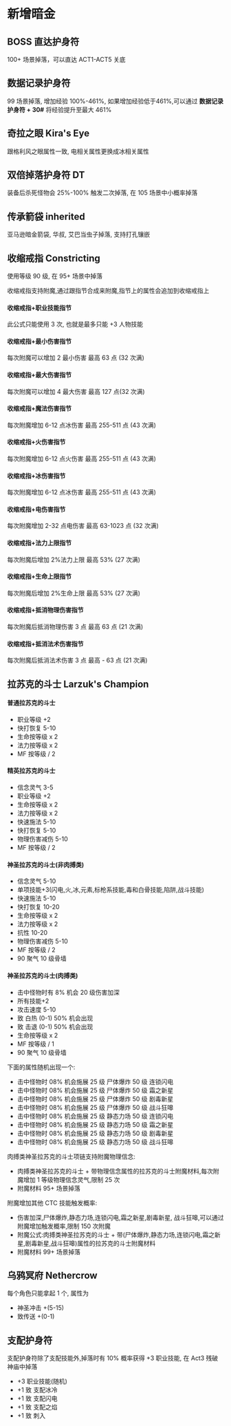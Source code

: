 
# 新增暗金

## BOSS 直达护身符

100+ 场景掉落，可以直达 ACT1-ACT5 关底

<ItemBossDirectSc />

## 数据记录护身符

99 场景掉落, 增加经验 100%-461%, 如果增加经验低于461%,可以通过 **数据记录护身符 + 30#** 将经验提升至最大 461%

<ItemDataRecordSc />

## 奇拉之眼 Kira's Eye

跟格利风之眼属性一致, 电相关属性更换成冰相关属性

<ItemKiraEye />

## 双倍掉落护身符 DT

装备后杀死怪物会 25%-100% 触发二次掉落, 在 105 场景中小概率掉落

<ItemDT />

## 传承箭袋 inherited

亚马逊暗金箭袋, 华叔, 艾巴当虫子掉落, 支持打孔镶嵌

<ItemInherited />

## 收缩戒指 Constricting

使用等级 90 级, 在 95+ 场景中掉落

<ItemConstricting />

收缩戒指支持附魔,通过跟指节合成来附魔,指节上的属性会追加到收缩戒指上

#### 收缩戒指+职业技能指节

此公式只能使用 3 次, 也就是最多只能 +3 人物技能

#### 收缩戒指+最小伤害指节

每次附魔可以增加 2 最小伤害 最高 63 点 (32 次满)

#### 收缩戒指+最大伤害指节

每次附魔可以增加 4 最大伤害 最高 127 点(32 次满)

#### 收缩戒指+魔法伤害指节

每次附魔增加 6-12 点冰伤害 最高 255-511 点 (43 次满)

#### 收缩戒指+火伤害指节

每次附魔增加 6-12 点火伤害 最高 255-511 点 (43 次满)

#### 收缩戒指+冰伤害指节

每次附魔增加 6-12 点冰伤害 最高 255-511 点 (43 次满)

#### 收缩戒指+电伤害指节

每次附魔增加 2-32 点电伤害 最高 63-1023 点 (32 次满)

#### 收缩戒指+法力上限指节

每次附魔后增加 2%法力上限 最高 53% (27 次满)

#### 收缩戒指+生命上限指节

每次附魔后增加 2%生命上限 最高 53% (27 次满)

#### 收缩戒指+抵消物理伤害指节

每次附魔后抵消物理伤害 3 点 最高 63 点 (21 次满)

#### 收缩戒指+抵消法术伤害指节

每次附魔后抵消法术伤害 3 点 最高 - 63 点 (21 次满)

## 拉苏克的斗士 Larzuk's Champion

#### 普通拉苏克的斗士

- 职业等级 +2
- 快打恢复 5-10
- 生命按等级 x 2
- 法力按等级 x 2
- MF 按等级 / 2

<ItemLarzukChampionNormal />

#### 精英拉苏克的斗士

- 信念灵气 3-5
- 职业等级 +2
- 生命按等级 x 2
- 法力按等级 x 2
- 快速施法 5-10
- 快打恢复 5-10
- 物理伤害减伤 5-10
- MF 按等级 / 2

<ItemLarzukChampionElite />

#### 神圣拉苏克的斗士(非肉搏类)

- 信念灵气 5-10
- 单项技能+3(闪电,火,冰,元素,标枪系技能,毒和白骨技能,陷阱,战斗技能)
- 快速施法 5-10
- 快打恢复 10-20
- 生命按等级 x 2
- 法力按等级 x 2
- 抗性 10-20
- 物理伤害减伤 5-10
- MF 按等级 / 2
- 90 聚气 10 级骨墙

<ItemLarzukChampionSacred />

#### 神圣拉苏克的斗士(肉搏类)

- 击中怪物时有 8% 机会 20 级伤害加深
- 所有技能+2
- 攻击速度 5-10
- 致 白热 (0-1) 50% 机会出现
- 致 击退 (0-1) 50% 机会出现
- 生命按等级 x 2
- MF 按等级 / 1
- 90 聚气 10 级骨墙

下面的属性随机出现一个:

- 击中怪物时 08% 机会施展 25 级 尸体爆炸 50 级 连锁闪电
- 击中怪物时 08% 机会施展 25 级 尸体爆炸 50 级 霜之新星
- 击中怪物时 08% 机会施展 25 级 尸体爆炸 50 级 剧毒新星
- 击中怪物时 08% 机会施展 25 级 尸体爆炸 50 级 战斗狂嗥
- 击中怪物时 08% 机会施展 25 级 静态力场 50 级 连锁闪电
- 击中怪物时 08% 机会施展 25 级 静态力场 50 级 霜之新星
- 击中怪物时 08% 机会施展 25 级 静态力场 50 级 剧毒新星
- 击中怪物时 08% 机会施展 25 级 静态力场 50 级 战斗狂嗥

肉搏类神圣拉苏克的斗士项链支持附魔物理信念:

- 肉搏类神圣拉苏克的斗士 + 带物理信念属性的拉苏克的斗士附魔材料,每次附魔增加 1 等级物理信念灵气,限制 25 次
- 附魔材料 95+ 场景掉落

附魔增加其他 CTC 技能触发概率:

- 伤害加深,尸体爆炸,静态力场,连锁闪电,霜之新星,剧毒新星, 战斗狂嗥,可以通过附魔增加触发概率,限制 150 次附魔
- 附魔公式:肉搏类神圣拉苏克的斗士 + 带(尸体爆炸,静态力场,连锁闪电,霜之新星,剧毒新星,战斗狂嗥)属性的拉苏克的斗士附魔材料
- 附魔材料 99+ 场景掉落

<ItemLarzukChampionSacredFight />

## 乌鸦冥府 Nethercrow

每个角色只能拿起 1 个, 属性为

- 神圣冲击 +(5-15)
- 致传送 +(0-1)

<ItemNethercrow />

## 支配护身符

支配护身符除了支配技能外,掉落时有 10% 概率获得 +3 职业技能, 在 Act3 残破神庙中掉落

- +3 职业技能(随机)
- +1 致 支配冰冷
- +1 致 支配闪电
- +1 致 支配之焰
- +1 致 刺入

<ItemMasteryLight />
